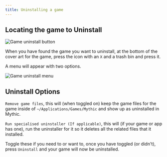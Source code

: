 ```yaml
--- 
title: Uninstalling a game 
--- 
```



## Locating the game to Uninstall 
<Image alt="Game uninstall button" src="/muninstallb.png" width={250} height={250} /> 

When you have found the game you want to uninstall, at the bottom of the cover art for the game, press the icon with an `X` and a trash bin and press it.

A menu will appear with two options.

<Image alt="Game uninstall menu" src="/gameuninstall.png" width={750} height={750} />

## Uninstall Options

`Remove game files`, this will (when toggled on) keep the game files for the game inside of `~/Applications/Games/Mythic` and show up as uninstalled in Mythic.

`Run specialised uninstaller (If applicable)`, this will (if your game or app has one), run the uninstaller for it so it deletes all the related files that it installed.

Toggle these if you need to or want to, once you have toggled (or didn't), press `Uninstall` and your game will now be uninstalled.